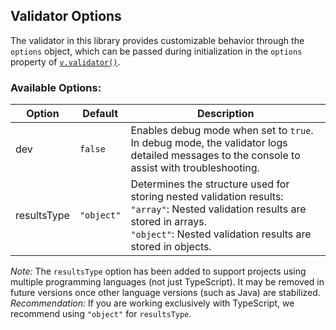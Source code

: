 
## Validator Options

The validator in this library provides customizable behavior through the `options` object, which can be passed during initialization in the `options` property of [`v.validator()`](/docs/library/validation/typescrip/v-validator).

### Available Options:


| Option      | Default    | Description                                                                                                                                                                                                                   |
|-------------|------------|-------------------------------------------------------------------------------------------------------------------------------------------------------------------------------------------------------------------------------|
| dev         | `false`    | Enables debug mode when set to `true`. In debug mode, the validator logs detailed messages to the console to assist with troubleshooting.                                                                                     |
| resultsType | `"object"` | Determines the structure used for storing nested validation results:<br/> <code>"array"</code>: Nested validation results are stored in arrays. <br/> <code>"object"</code>: Nested validation results are stored in objects. |

<Callout type="warning">
    <em>Note:</em> The <code>resultsType</code> option has been added to support projects using multiple programming languages (not just TypeScript). It may be removed in future versions once other language versions (such as Java) are stabilized.
</Callout>

<Callout type="info">
    <em>Recommendation:</em> If you are working exclusively with TypeScript, we recommend using <code>"object"</code> for <code>resultsType</code>.
</Callout>